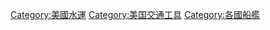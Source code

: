 {{Commonscat|Ships of the United States}}

[[Category:美國水運‎|Category:美國水運‎]]
[[Category:美国交通工具|Category:美国交通工具]]
[[Category:各國船艦|Category:各國船艦]]